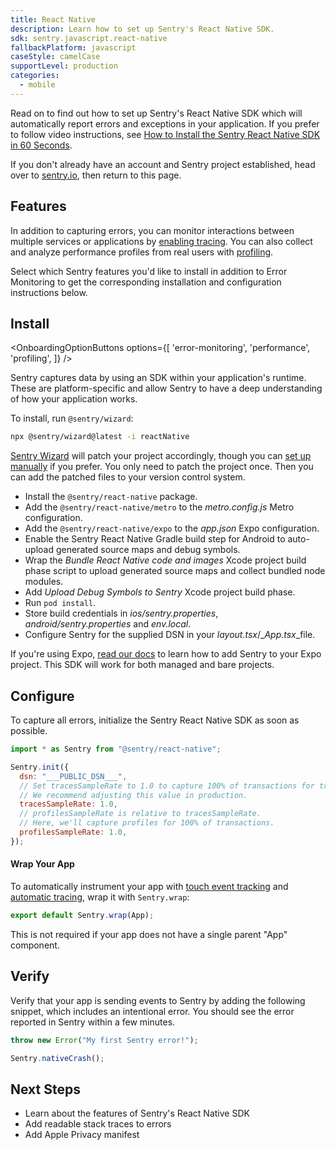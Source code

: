 ```yaml
---
title: React Native
description: Learn how to set up Sentry's React Native SDK.
sdk: sentry.javascript.react-native
fallbackPlatform: javascript
caseStyle: camelCase
supportLevel: production
categories:
  - mobile
---
```


Read on to find out how to set up Sentry's React Native SDK which will automatically report errors and exceptions in your application. If you prefer to follow video instructions, see [How to Install the Sentry React Native SDK in 60 Seconds](https://vimeo.com/899369012).

<Note>

If you don't already have an account and Sentry project established, head over to [sentry.io](https://sentry.io/signup/), then return to this page.

</Note>

## Features

In addition to capturing errors, you can monitor interactions between multiple services or applications by [enabling tracing](/concepts/key-terms/tracing/). You can also collect and analyze performance profiles from real users with [profiling](/product/explore/profiling/).

Select which Sentry features you'd like to install in addition to Error Monitoring to get the corresponding installation and configuration instructions below.

## Install

<OnboardingOptionButtons
  options={[
    'error-monitoring',
    'performance',
    'profiling',
  ]}
/>

Sentry captures data by using an SDK within your application's runtime. These are platform-specific and allow Sentry to have a deep understanding of how your application works.

To install, run `@sentry/wizard`:

```bash {tabTitle:npm}
npx @sentry/wizard@latest -i reactNative
```

[Sentry Wizard](https://github.com/getsentry/sentry-wizard) will patch your project accordingly, though you can [set up manually](/platforms/react-native/manual-setup/manual-setup/) if you prefer. You only need to patch the project once. Then you can add the patched files to your version control system.

<Expandable title="The following tasks will be performed by the Sentry Wizard">

- Install the `@sentry/react-native` package.
- Add the `@sentry/react-native/metro` to the _*metro.config.js*_ Metro configuration.
- Add the `@sentry/react-native/expo` to the _*app.json*_ Expo configuration.
- Enable the Sentry React Native Gradle build step for Android to auto-upload generated source maps and debug symbols.
- Wrap the _Bundle React Native code and images_ Xcode project build phase script to upload generated source maps and collect bundled node modules.
- Add _Upload Debug Symbols to Sentry_ Xcode project build phase.
- Run `pod install`.
- Store build credentials in _*ios/sentry.properties*_, _*android/sentry.properties*_ and _*env.local*_.
- Configure Sentry for the supplied DSN in your _*layout.tsx*_/_*App.tsx*_file.

</Expandable>

If you're using Expo, [read our docs](/platforms/react-native/manual-setup/expo/) to learn how to add Sentry to your Expo project. This SDK will work for both managed and bare projects.


## Configure

To capture all errors, initialize the Sentry React Native SDK as soon as possible.


```javascript {filename:App.js} {"onboardingOptions": {"performance": "5-7", "profiling": "8-10"}}
import * as Sentry from "@sentry/react-native";

Sentry.init({
  dsn: "___PUBLIC_DSN___",
  // Set tracesSampleRate to 1.0 to capture 100% of transactions for tracing.
  // We recommend adjusting this value in production.
  tracesSampleRate: 1.0,
  // profilesSampleRate is relative to tracesSampleRate.
  // Here, we'll capture profiles for 100% of transactions.
  profilesSampleRate: 1.0,
});
```

<OnboardingOption optionId="performance">

#### Wrap Your App

To automatically instrument your app with [touch event tracking](/platforms/react-native/configuration/touchevents/) and [automatic tracing](/platforms/react-native/tracing/instrumentation/automatic-instrumentation/), wrap it with `Sentry.wrap`:

```javascript {filename:App.js}
export default Sentry.wrap(App);
```

This is not required if your app does not have a single parent "App" component.

</OnboardingOption>


## Verify

Verify that your app is sending events to Sentry by adding the following snippet, which includes an intentional error. You should see the error reported in Sentry within a few minutes.

```javascript {tabTitle:Throw Error}
throw new Error("My first Sentry error!");
```

```javascript {tabTitle:Native Crash}
Sentry.nativeCrash();
```


## Next Steps

- <PlatformLink to="/features">Learn about the features of Sentry's React Native SDK</PlatformLink>
- <PlatformLink to="/sourcemaps/">Add readable stack traces to errors</PlatformLink>
- <PlatformLink to="/data-management/apple-privacy-manifest">Add Apple Privacy manifest</PlatformLink>
